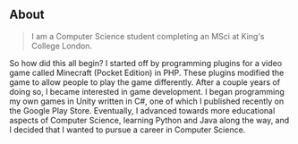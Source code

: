 ## About

> I am a Computer Science student completing an MSci at King's College London.

So how did this all begin? I started off by programming plugins for a video game called Minecraft (Pocket Edition) in PHP. These plugins modified the game to allow people to play the game differently. After a couple years of doing so, I became interested in game development. I began programming my own games in Unity written in C#, one of which I published recently on the Google Play Store. Eventually, I advanced towards more educational aspects of Computer Science, learning Python and Java along the way, and I decided that I wanted to pursue a career in Computer Science.

